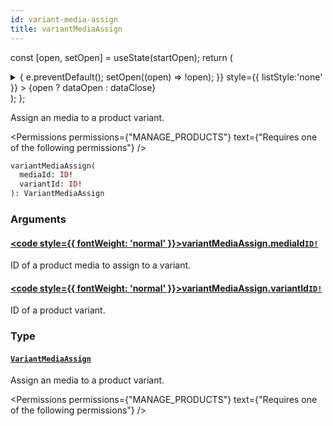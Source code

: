```yaml
---
id: variant-media-assign
title: variantMediaAssign
---
```






const [open, setOpen] = useState(startOpen);
return (
<details {...(open ? { open: true } : {})} className="details" style={{ border:'none', boxShadow:'none', background:'var(--ifm-background-color)' }}>
<summary
onClick={(e) => {
e.preventDefault();
setOpen((open) => !open);
}}
style={{ listStyle:'none' }} >
{open ? dataOpen : dataClose}
</summary>
{open && children}
</details>
);
};

Assign an media to a product variant.


<Permissions permissions={"MANAGE_PRODUCTS"} text={"Requires one of the following permissions"} />


```graphql
variantMediaAssign(
  mediaId: ID!
  variantId: ID!
): VariantMediaAssign
```

### Arguments

#### [<code style={{ fontWeight: 'normal' }}>variantMediaAssign.<b>mediaId</b></code>](#)<Bullet />[`ID!`](../../../api-reference/miscellaneous/scalars/id.mdx) <Badge class="badge badge--secondary" text="non-null"/> <Badge class="badge badge--secondary" text="scalar"/> <Badge class="badge badge--secondary" text="miscellaneous"/>

ID of a product media to assign to a variant.

#### [<code style={{ fontWeight: 'normal' }}>variantMediaAssign.<b>variantId</b></code>](#)<Bullet />[`ID!`](../../../api-reference/miscellaneous/scalars/id.mdx) <Badge class="badge badge--secondary" text="non-null"/> <Badge class="badge badge--secondary" text="scalar"/> <Badge class="badge badge--secondary" text="miscellaneous"/>

ID of a product variant.

### Type

#### [`VariantMediaAssign`](../../../api-reference/products/objects/variant-media-assign.mdx) <Badge class="badge badge--secondary" text="object"/> <Badge class="badge badge--secondary" text="products"/>

Assign an media to a product variant.


<Permissions permissions={"MANAGE_PRODUCTS"} text={"Requires one of the following permissions"} />


